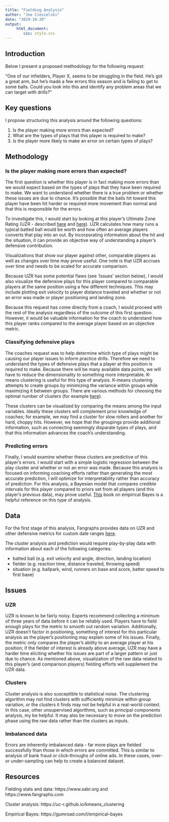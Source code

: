 ```yaml
---
title: "Fielding Analysis"
author: "Joe Ciesielski"
date: "2019-10-20"
output:
     html_document:
        css: style.css
---
```


## Introduction

Below I present a proposed methodology for the following request:

“One of our infielders, Player X, seems to be struggling in the field. He’s got a great arm, but he’s made a few errors this season and is failing to get to some balls. Could you look into this and identify any problem areas that we can target with drills?”

## Key questions

I propose structuring this analysis around the following questions: 

1. Is the player making more errors than expected? 
2. What are the types of plays that this player is required to make? 
3. Is the player more likely to make an error on certain types of plays? 

## Methodology

### Is the player making more errors than expected? 

The first question is whether this player is in fact making more errors than we would expect based on the types of plays that they have been required to make. We want to understand whether there is a true problem or whether these issues are due to chance. It's possible that the balls hit toward this player have been hit harder or required more movement than normal and that this is responsible for the errors. 

To investigate this, I would start by looking at this player's Ultimate Zone Rating (UZR - described [here](https://sabr.org/research/measuring-defense-entering-zones-fielding-statistics) and [here](https://library.fangraphs.com/defense/uzr/)). UZR calculates how many runs a typical batted ball would be worth and how often an average players converts that play into an out. By incorporating information about the hit and the situation, it can provide an objective way of understanding a player's defensive contribution. 

Visualizations that show our player against other, comparable players as well as changes over time may prove useful. One note is that UZR accrues over time and needs to be scaled for accurate comparison. 

Because UZR has some potential flaws (see 'Issues' section below), I would also visualize the defensive plays for this player compared to comparable players at the same position using a few different techniques. This may include plotting exit velocity to player distance traveled and whether or not an error was made or player positioning and landing zone. 

Because this request has come directly from a coach, I would proceed with the rest of the analysis regardless of the outcome of this first question. However, it would be valuable information for the coach to understand how this player ranks compared to the average player based on an objective metric. 

### Classifying defensive plays

The coaches request was to help determine which type of plays might be causing our player issues to inform practice drills. Therefore we need to understand the types of defensive plays that a player at this position is required to make. Because there will be many available data points, we will have to reduce the dimensionality to something more interpretable. K-means clustering is useful for this type of analysis. K-means clustering attempts to create groups by minimizing the variance within groups while maximizing it between groups. There are various methods for choosing the optimal number of clusters (for example [here](https://en.wikipedia.org/wiki/Determining_the_number_of_clusters_in_a_data_set)). 

These clusters can be visualized by comparing the means among the input variables. Ideally these clusters will complement prior knowledge of coaches; for example, we may find a cluster for slow rollers and another for hard, choppy hits. However, we hope that the groupings provide additional information, such as connecting seemingly disparate types of plays, and that this information advances the coach's understanding. 

### Predicting errors

Finally, I would examine whether these clusters are predictive of this player's errors. I would start with a simple logistic regression between the play cluster and whether or not an error was made. Because this analysis is focused on informing coaching efforts rather than generating the most accurate prediction, I will optimize for interpretability rather than accuracy of prediction. For this analysis, a Bayesian model that compares credible intervals for this player compared to priors set from all players (and this player's previous data), may prove useful. [This](https://gumroad.com/l/empirical-bayes) book on empirical Bayes is a helpful reference on this type of analysis.  

## Data

For the first stage of this analysis, Fangraphs provides data on UZR and other defensive metrics for custom date ranges [here](https://www.fangraphs.com/leaders.aspx?pos=all&stats=fld&lg=all&qual=y&type=1&season=2019&month=0&season1=2019&ind=0&team=0&rost=0&age=0&filter=&players=0&startdate=&enddate=).  

The cluster analysis and prediction would require play-by-play data with information about each of the following categories:

- batted ball (e.g. exit velocity and angle, direction, landing location)
- fielder (e.g. reaction time, distance traveled, throwing speed)
- situation (e.g. ballpark, wind, runners on base and score, batter speed to first base)

## Issues

### UZR

UZR is known to be fairly noisy. Experts recommend collecting a minimum of three years of data before it can be reliably used. Players have to field enough plays for  the metric to smooth out random variation. Additionally, UZR doesn't factor in positioning, something of interest for this particular analysis as the player's positioning may explain some of his issues. Finally, the metric only compares the player's ability to an average player at his position; if the fielder of interest is already above average, UZR may have a harder time eliciting whether his issues are part of a larger pattern or just due to chance. As mentioned above, visualization of the raw data related to this player's (and comparison players) fielding efforts will supplement the UZR data. 

### Clusters

Cluster analysis is also susceptible to statistical noise. The clustering algorithm may not find clusters with sufficiently minimize within group variation, or the clusters it finds may not be helpful in a real-world context. In this case, other unsupervised algorithms, such as principal components analysis, my be helpful. It may also be necessary to move on the prediction phase using the raw data rather than the clusters as inputs. 

### Imbalanced data

Errors are inherently imbalanced data - far more plays are fielded successfully than those in which errors are committed. This is similar to analysis of bank fraud or click-throughs of online ads. In these cases, over- or under-sampling can help to create a balanced dataset. 

## Resources

Fielding stats and data: https://www.sabr.org and https://www.fangraphs.com

Cluster analysis: https://uc-r.github.io/kmeans_clustering

Empirical Bayes: https://gumroad.com/l/empirical-bayes
